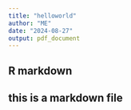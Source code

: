 ```yaml
---
title: "helloworld"
author: "ME"
date: "2024-08-27"
output: pdf_document
---
```

## R markdown

## this is a markdown file